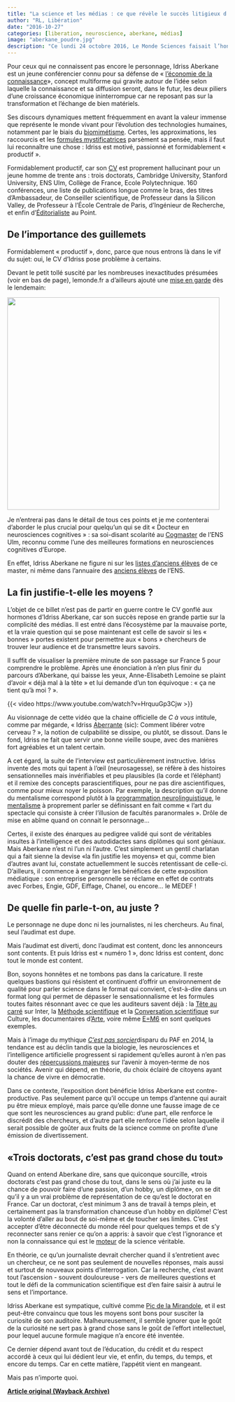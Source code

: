 ```yaml
---
title: "La science et les médias : ce que révèle le succès litigieux d’Idriss Aberkane"
author: "RL, Libération"
date: "2016-10-27"
categories: [liberation, neuroscience, aberkane, médias]
image: "aberkane_poudre.jpg"
description: "Ce lundi 24 octobre 2016, Le Monde Sciences faisait l’honneur d’un article grand format à un «passionné de neurosciences, biologie, informatique, mathématiques, philosophie et géopolitique», Idriss Aberkane. Honneur qui en a fait bondir plus d'un dans la communauté scientifique."
---
```


Pour ceux qui ne connaissent pas encore le personnage, Idriss Aberkane est un jeune conférencier connu pour sa défense de « [l’économie de la connaissance](https://web.archive.org/web/20200923020135/https://fr.wikipedia.org/wiki/%C3%89conomie_du_savoir)», concept multiforme qui gravite autour de l’idée selon laquelle la connaissance et sa diffusion seront, dans le futur, les deux piliers d’une croissance économique ininterrompue car ne reposant pas sur la transformation et l’échange de bien matériels.

Ses discours dynamiques mettent fréquemment en avant la valeur immense que représente le monde vivant pour l’évolution des technologies humaines, notamment par le biais du [biomimétisme](https://web.archive.org/web/20200923020135/https://fr.wikipedia.org/wiki/Biomim%C3%A9tisme). Certes, les approximations, les raccourcis et les [formules mystificatrices](https://web.archive.org/web/20200923020135/https://medium.com/@tibo/idriss-aberkane-ou-le-danger-de-la-poudre-aux-yeux-b4f8b94ce202#.y3k66qwp9) parsèment sa pensée, mais il faut lui reconnaître une chose : Idriss est motivé, passionné et formidablement « productif ».

Formidablement productif, car son [CV](https://web.archive.org/web/20200923020135/http://idrissaberkane.org/index.php/cv/) est proprement hallucinant pour un jeune homme de trente ans : trois doctorats, Cambridge University, Stanford University, ENS Ulm, Collège de France, Ecole Polytechnique. 160 conférences, une liste de publications longue comme le bras, des titres d’Ambassadeur, de Conseiller scientifique, de Professeur dans la Silicon Valley, de Professeur à l’École Centrale de Paris, d’Ingénieur de Recherche, et enfin d’[Éditorialiste](https://web.archive.org/web/20200923020135/http://www.lepoint.fr/journalistes-du-point/idriss-j--aberkane) au Point.

## De l’importance des guillemets

Formidablement « productif », donc, parce que nous entrons là dans le vif du sujet: oui, le CV d’Idriss pose problème à certains.

Devant le petit tollé suscité par les nombreuses inexactitudes présumées (voir en bas de page), lemonde.fr a d’ailleurs ajouté une [mise en garde](https://web.archive.org/web/20200923020135/http://www.lemonde.fr/sciences/article/2016/10/24/idriss-aberkane-l-apprenti-sage_5019485_1650684.html) dès le lendemain:

![](aberkane_portrait_monde.jpg){fig-align="center" width="485"}

Je n’entrerai pas dans le détail de tous ces points et je me contenterai d’aborder le plus crucial pour quelqu’un qui se dit « Docteur en neurosciences cognitives » : sa soi-disant scolarité au [Cogmaster](https://web.archive.org/web/20200923020135/http://www.cogmaster.net/) de l’ENS Ulm, reconnu comme l’une des meilleures formations en neurosciences cognitives d’Europe.

En effet, Idriss Aberkane ne figure ni sur les [listes d’anciens élèves](https://web.archive.org/web/20200923020135/http://sapience.dec.ens.fr/cogmaster/www/f_01_archives.php) de ce master, ni même dans l’annuaire des [anciens élèves](https://web.archive.org/web/20200923020135/http://www.archicubes.ens.fr/lannuaire#annuaire_chercher?identite=aberkane) de l’ENS.

## La fin justifie-t-elle les moyens ?

L’objet de ce billet n’est pas de partir en guerre contre le CV gonflé aux hormones d’Idriss Aberkane, car son succès repose en grande partie sur la complicité des médias. Il est entré dans l’écosystème par la mauvaise porte, et la vraie question qui se pose maintenant est celle de savoir si les « bonnes » portes existent pour permettre aux « bons » chercheurs de trouver leur audience et de transmettre leurs savoirs.

Il suffit de visualiser la première minute de son passage sur France 5 pour comprendre le problème. Après une énonciation à n’en plus finir du parcours d’Aberkane, qui baisse les yeux, Anne-Elisabeth Lemoine se plaint d’avoir « déjà mal à la tête » et lui demande d’un ton équivoque : « ça ne tient qu’à moi ? ».

{{< video https://www.youtube.com/watch?v=HrquuGp3Cjw >}}

Au visionnage de cette vidéo que la chaine officielle de *C à vous* intitule, comme par mégarde, « Idriss [Aberrante]{.underline} (sic): Comment libérer votre cerveau ? », la notion de culpabilité se dissipe, ou plutôt, se dissout. Dans le fond, Idriss ne fait que servir une bonne vieille soupe, avec des manières fort agréables et un talent certain.

A cet égard, la suite de l’interview est particulièrement instructive. Idriss invente des mots qui tapent à l’œil (neurosagesse), se réfère à des histoires sensationnelles mais invérifiables et peu plausibles (la corde et l’éléphant) et il remixe des concepts parascientifiques, pour ne pas dire ascientifiques, comme pour mieux noyer le poisson. Par exemple, la description qu’il donne du mentalisme correspond plutôt à la [programmation neurolinguistique](https://web.archive.org/web/20200923020135/https://fr.wikipedia.org/wiki/Programmation_neuro-linguistique), le [mentalisme](https://web.archive.org/web/20200923020135/https://fr.wikipedia.org/wiki/Mentalisme_(illusionnisme)) à proprement parler se définissant en fait comme « l’art du spectacle qui consiste à créer l’illusion de facultés paranormales ». Drôle de mise en abîme quand on connait le personnage…

Certes, il existe des énarques au pedigree validé qui sont de véritables insultes à l’intelligence et des autodidactes sans diplômes qui sont géniaux. Mais Aberkane n’est ni l’un ni l’autre. C’est simplement un gentil charlatan qui a fait sienne la devise «la fin justifie les moyens» et qui, comme bien d’autres avant lui, constate actuellemment le succès retentissant de celle-ci. D’ailleurs, il commence à engranger les bénéfices de cette exposition médiatique : son entreprise personnelle se réclame en effet de contrats avec Forbes, Engie, GDF, Eiffage, Chanel, ou encore… le MEDEF !

## De quelle fin parle-t-on, au juste ?

Le personnage ne dupe donc ni les journalistes, ni les chercheurs. Au final, seul l’audimat est dupe.

Mais l’audimat est diverti, donc l’audimat est content, donc les annonceurs sont contents. Et puis Idriss est « numéro 1 », donc Idriss est content, donc tout le monde est content.

Bon, soyons honnêtes et ne tombons pas dans la caricature. Il reste quelques bastions qui résistent et continuent d’offrir un environnement de qualité pour parler science dans le format qui convient, c’est-à-dire dans un format long qui permet de dépasser le sensationnalisme et les formules toutes faites résonnant avec ce que les auditeurs savent déjà : la [Tête au carré](https://web.archive.org/web/20200923020135/https://www.franceinter.fr/emissions/la-tete-au-carre) sur Inter, la [Méthode scientifique](https://web.archive.org/web/20200923020135/https://www.franceculture.fr/emissions/la-methode-scientifique) et la [Conversation scientifique](https://web.archive.org/web/20200923020135/https://www.franceculture.fr/emissions/la-conversation-scientifique) sur Culture, les documentaires d’[Arte](https://web.archive.org/web/20200923020135/http://future.arte.tv/fr), voire même [E=M6](https://web.archive.org/web/20200923020135/http://www.m6.fr/emission-e_m6/) en sont quelques exemples.

Mais à l’image du mythique [*C’est pas sorcier*](https://web.archive.org/web/20200923020135/https://fr.wikipedia.org/wiki/C%27est_pas_sorcier)disparu du PAF en 2014, la tendance est au déclin tandis que la biologie, les neurosciences et l’intelligence artificielle progressent si rapidement qu’elles auront à n’en pas douter des [répercussions majeures](https://web.archive.org/web/20200923020135/https://www.ted.com/talks/sam_harris_can_we_build_ai_without_losing_control_over_it?language=fr) sur l’avenir à moyen-terme de nos sociétés. Avenir qui dépend, en théorie, du choix éclairé de citoyens ayant la chance de vivre en démocratie.

Dans ce contexte, l’exposition dont bénéficie Idriss Aberkane est contre-productive. Pas seulement parce qu’il occupe un temps d’antenne qui aurait pu être mieux employé, mais parce qu’elle donne une fausse image de ce que sont les neurosciences au grand public: d’une part, elle renforce le discrédit des chercheurs, et d’autre part elle renforce l’idée selon laquelle il serait possible de goûter aux fruits de la science comme on profite d’une émission de divertissement.

## «Trois doctorats, c’est pas grand chose du tout»

Quand on entend Aberkane dire, sans que quiconque sourcille, «trois doctorats c’est pas grand chose du tout, dans le sens où j’ai juste eu la chance de pouvoir faire d’une passion, d’un hobby, un diplôme», on se dit qu’il y a un vrai problème de représentation de ce qu’est le doctorat en France. Car un doctorat, c’est minimum 3 ans de travail à temps plein, et certainement pas la transformation chanceuse d’un hobby en diplôme! C’est la volonté d’aller au bout de soi-même et de toucher ses limites. C’est accepter d’être déconnecté du monde réel pour quelques temps et de s’y reconnecter sans renier ce qu’on a appris: à savoir que c’est l’ignorance et non la connaissance qui est le [moteur](https://web.archive.org/web/20200923020135/https://www.ted.com/talks/stuart_firestein_the_pursuit_of_ignorance?language=en) de la science véritable.

En théorie, ce qu’un journaliste devrait chercher quand il s’entretient avec un chercheur, ce ne sont pas seulement de nouvelles réponses, mais aussi et surtout de nouveaux points d’interrogation. Car la recherche, c’est avant tout l'ascension - souvent douloureuse - vers de meilleures questions et tout le défi de la communication scientifique est d’en faire saisir à autrui le sens et l’importance.

Idriss Aberkane est sympatique, cultivé comme [Pic de la Mirandole](https://web.archive.org/web/20200923020135/https://fr.wikipedia.org/wiki/Jean_Pic_de_la_Mirandole), et il est peut-être convaincu que tous les moyens sont bons pour susciter la curiosité de son auditoire. Malheureusement, il semble ignorer que le goût de la curiosité ne sert pas à grand chose sans le goût de l’effort intellectuel, pour lequel aucune formule magique n’a encore été inventée.

Ce dernier dépend avant tout de l’éducation, du crédit et du respect accordé à ceux qui lui dédient leur vie, et enfin, du temps, du temps, et encore du temps. Car en cette matière, l’appétit vient en mangeant.

Mais pas n’importe quoi.

[**Article original (Wayback Archive)**](https://web.archive.org/web/20200923020135/http://hemisphere-gauche.blogs.liberation.fr/2016/10/27/la-science-et-les-medias-ce-que-revele-le-succes-litigieux-didriss-aberkane/)